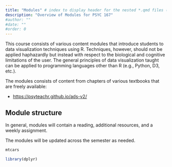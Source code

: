```yaml
---
title: "Modules" # index to display header for the nested *.qmd files (even if in subdirectory); displays directory name otherwise
description: "Overview of Modules for PSYC 167"
#author: ""
#date: ""
#order: 0 
---
```


This course consists of various content modules that introduce students to data visualization techniques using R. Techniques, however, should not be applied haphazardly but instead with respect to the biological and cognitive limitations of the user. The general principles of data visualization taught can be applied to programming languages other than R (e.g., Python, D3, etc.).

The modules consists of content from chapters of various textbooks that are freely available:

- <https://psyteachr.github.io/ads-v2/>

## Module structure

In general, modules will contain a reading, additional resources, and a weekly assignment.

The modules will be updated across the semester as needed.


```r
mtcars
```

```r
library(dplyr)
```



